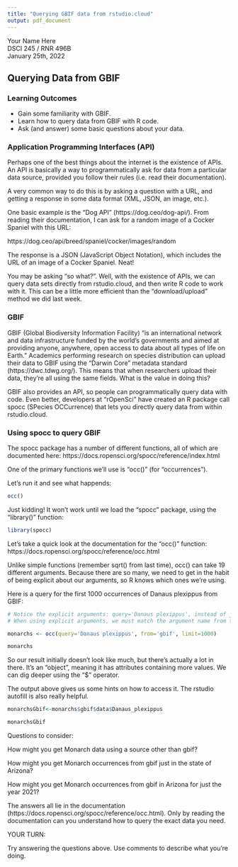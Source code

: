 ```yaml
---
title: "Querying GBIF data from rstudio.cloud"
output: pdf_document
---
```


Your Name Here  
DSCI 245 / RNR 496B  
January 25th, 2022  

## Querying Data from GBIF


### Learning Outcomes 
* Gain some familiarity with GBIF.
* Learn how to query data from GBIF with R code.
* Ask (and answer) some basic questions about your data.


### Application Programming Interfaces (API)

Perhaps one of the best things about the internet is the existence of APIs. An API is basically a way to programmatically ask for data from a particular data source, provided you follow their rules (i.e. read their documentation).

A very common way to do this is by asking a question with a URL, and getting a response in some data format (XML, JSON, an image, etc.).

One basic example is the "Dog API" (https://dog.ceo/dog-api/). From reading their documentation, I can ask for a random image of a Cocker Spaniel with this URL:

https://dog.ceo/api/breed/spaniel/cocker/images/random

The response is a JSON (JavaScript Object Notation), which includes the URL of an image of a Cocker Spaniel. Neat!


You may be asking "so what?". Well, with the existence of APIs, we can query data sets directly from rstudio.cloud, and then write R code to work with it. This can be a little more efficient than the "download/upload" method we did last week. 



### GBIF

GBIF (Global Biodiversity Information Facility) "is an international network and data infrastructure funded by the world's governments and aimed at providing anyone, anywhere, open access to data about all types of life on Earth." Academics performing research on species distribution can upload their data to GBIF using the "Darwin Core" metadata standard (https://dwc.tdwg.org/). This means that when researchers upload their data, they're all using the same fields. What is the value in doing this?

GBIF also provides an API, so people can programmatically query data with code. Even better, developers at "rOpenSci" have created an R package call spocc (SPecies OCCurrence) that lets you directly query data from within rstudio.cloud.

### Using spocc to query GBIF

The spocc package has a number of different functions, all of which are documented here: https://docs.ropensci.org/spocc/reference/index.html

One of the primary functions we'll use is "occ()" (for "occurrences"). 

Let's run it and see what happends:
```r
occ()
```

Just kidding! It won't work until we load the "spocc" package, using the "library()" function:


```r
library(spocc)

```

Let's take a quick look at the documentation for the "occ()" function:
https://docs.ropensci.org/spocc/reference/occ.html

Unlike simple functions (remember sqrt() from last time), occ() can take 19 different arguments. Because there are so many, we need to get in the habit of being explicit about our arguments, so R knows which ones we're using.

Here is a query for the first 1000 occurrences of Danaus plexippus from GBIF:

```r

# Notice the explicit arguments: query='Danaus plexippus', instead of just 'Danaus plexippus'
# When using explicit arguments, we must match the argument name from the documentation (query, from, limit, etc.)

monarchs <- occ(query='Danaus plexippus', from='gbif', limit=1000)

monarchs


```

So our result initially doesn't look like much, but there's actually a lot in there. It's an "object", meaning it has attributes containing more values. We can dig deeper using the "$" operator.

The output above gives us some hints on how to access it. The rstudio autofill is also really helpful.

```r
monarchsGbif<-monarchs$gbif$data$Danaus_plexippus

monarchsGbif
```


Questions to consider:

How might you get Monarch data using a source other than gbif?

How might you get Monarch occurrences from gbif just in the state of Arizona?

How might you get Monarch occurrences from gbif in Arizona for just the year 2021?


The answers all lie in the documentation (https://docs.ropensci.org/spocc/reference/occ.html). Only by reading the documentation can you understand how to query the exact data you need.


YOUR TURN:

Try answering the questions above. Use comments to describe what you're doing.

```r






```




